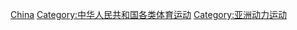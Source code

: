 [[Category:各国动力运动|China]]
[[Category:中华人民共和国各类体育运动|Category:中华人民共和国各类体育运动]]
[[Category:亚洲动力运动|Category:亚洲动力运动]]